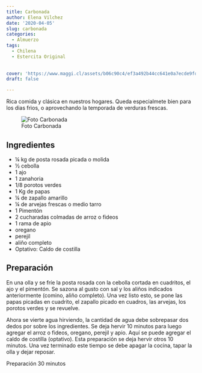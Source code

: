 ```yaml
---
title: Carbonada
author: Elena Vilchez
date: '2020-04-05'
slug: carbonada
categories:
  - Almuerzo
tags:
  - Chilena
  - Estercita Original
  
  
cover: 'https://www.maggi.cl/assets/b06c90c4/ef3a492b44cc641e0a7ecde9fd49da44.jpg'
draft: false

---
```


Rica comida y clásica en nuestros hogares. Queda especialmete bien para los dias frìos, o aprovechando la temporada de verduras frescas.


<!--more-->
![Foto Carbonada](https://www.maggi.cl/assets/b06c90c4/ef3a492b44cc641e0a7ecde9fd49da44.jpg)  


## Ingredientes

* ¼ kg de posta rosada picada o molida
* ½ cebolla
* 1 ajo
* 1 zanahoria
* 1/8 porotos verdes
* 1 Kg de papas
* ¼ de zapallo amarillo
* ¼ de arvejas frescas o medio tarro
* 1 Pimentón
* 2 cucharadas colmadas de arroz o fideos
* 1 rama de apio
* oregano
* perejil
* aliño completo
* Optativo: Caldo de costilla




## Preparación

En una olla y se fríe la posta rosada con la cebolla cortada en cuadritos, el ajo y el pimentón. Se sazona al gusto con sal y los aliños indicados anteriormente (comino, aliño completo). Una vez listo esto, se pone las papas picadas en cuadrito, el zapallo picado en cuadros, las arvejas, los porotos verdes y se revuelve. 

Ahora se vierte agua hirviendo, la cantidad de agua debe sobrepasar dos dedos por sobre los ingredientes. Se deja hervir 10 minutos para luego agregar el arroz o fideos, oregano, perejil y apio. Aquí se puede agregar el caldo de costilla (optativo). Esta preparación se deja hervir otros 10 minutos. Una vez terminado este tiempo se debe apagar la cocina, tapar la olla y dejar reposar. 


Preparación 30 minutos

  

